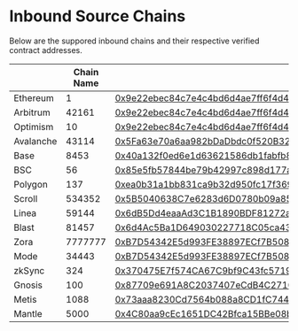 # Inbound Source Chains

Below are the suppored inbound chains and their respective verified contract addresses.

| <th className="whitespace-nowrap">Chain Name</th> | <th className="whitespace-nowrap">Native ID</th> | <th className="whitespace-nowrap">Contract Address</th>                                                                          |
| ------------------------------------------------- | ------------------------------------------------ | -------------------------------------------------------------------------------------------------------------------------------- |
| Ethereum                                          | 1                                                | [0x9e22ebec84c7e4c4bd6d4ae7ff6f4d436d6d8390](https://etherscan.io/address/0x9e22ebec84c7e4c4bd6d4ae7ff6f4d436d6d8390)            |
| Arbitrum                                          | 42161                                            | [0x9e22ebec84c7e4c4bd6d4ae7ff6f4d436d6d8390](https://arbiscan.io/address/0x9e22ebec84c7e4c4bd6d4ae7ff6f4d436d6d8390)             |
| Optimism                                          | 10                                               | [0x9e22ebec84c7e4c4bd6d4ae7ff6f4d436d6d8390](https://optimistic.etherscan.io/address/0x9e22ebec84c7e4c4bd6d4ae7ff6f4d436d6d8390) |
| Avalanche                                         | 43114                                            | [0x5Fa63e70a6aa982bDaDbdc0f520B32dB7CADA1eF](https://snowtrace.io/address/0x5Fa63e70a6aa982bDaDbdc0f520B32dB7CADA1eF)            |
| Base                                              | 8453                                             | [0x40a132f0ed6e1d63621586db1fabfb8a7587f2ac](https://basescan.org/address/0x40a132f0ed6e1d63621586db1fabfb8a7587f2ac)            |
| BSC                                               | 56                                               | [0x85e5fb57844be79b42997c898d177a39f328ccf0](https://bscscan.com/address/0x85e5fb57844be79b42997c898d177a39f328ccf0)             |
| Polygon                                           | 137                                              | [0xea0b31a1bb831ca9b32d950fc17f369444744a8e](https://polygonscan.com/address/0xea0b31a1bb831ca9b32d950fc17f369444744a8e)         |
| Scroll                                            | 534352                                           | [0x5B5040638C7e6283d6D0780b09a854d395C12e59](https://scrollscan.com/address/0x5B5040638C7e6283d6D0780b09a854d395C12e59)          |
| Linea                                             | 59144                                            | [0x6dB5Dd4eaaAd3C1B1890BDF81272a79E6223c051](https://lineascan.build/address/0x6dB5Dd4eaaAd3C1B1890BDF81272a79E6223c051)         |
| Blast                                             | 81457                                            | [0x6d4Ac5Ba1D649030227718C05ca4399F8522828b](https://blastscan.io/address/0x6d4Ac5Ba1D649030227718C05ca4399F8522828b)            |
| Zora                                              | 7777777                                          | [0xB7D54342E5d993FE38897ECf7B5081eF5cdB5c18](https://explorer.zora.energy/address/0xB7D54342E5d993FE38897ECf7B5081eF5cdB5c18)    |
| Mode                                              | 34443                                            | [0xB7D54342E5d993FE38897ECf7B5081eF5cdB5c18](https://modescan.io/address/0xB7D54342E5d993FE38897ECf7B5081eF5cdB5c18)             |
| zkSync                                            | 324                                              | [0x370475E7f574CA67C9bf9C43fc57191545C2a84b](https://explorer.zksync.io/address/0x370475E7f574CA67C9bf9C43fc57191545C2a84b)      |
| Gnosis                                            | 100                                              | [0x87709e691A8C2037407eCdB4C271000ec2caC6Ee](https://gnosisscan.io/address/0x370475E7f574CA67C9bf9C43fc57191545C2a84b)      |
| Metis                                             | 1088                                             | [0x73aaa8230Cd7564b088a8CD1fC7447B7D4C0Bb3c](https://explorer.metis.io/address/0x370475E7f574CA67C9bf9C43fc57191545C2a84b)      |
| Mantle                                            | 5000                                             | [0x4C80aa9cEc1651DC42Bfca15BBe08bb6bbf8AbBC](https://explorer.mantle.xyz/address/0x370475E7f574CA67C9bf9C43fc57191545C2a84b)      |
